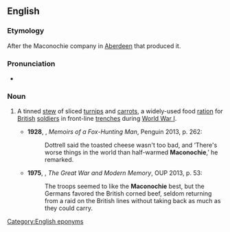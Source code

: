 ==English==
{{wikipedia}}
===Etymology===
After the Maconochie company in [[Aberdeen]] that produced it.

===Pronunciation===
*{{a|UK}} {{IPA|/məˈkɒnəki/|/məˈkɒnəxi/|lang=en}}

===Noun===
{{en-noun|-}}

# {{cx|historical|lang=en}} A tinned [[stew]] of sliced [[turnip]]s and [[carrot]]s, a widely-used food [[ration]] for [[British]] [[soldier]]s in front-line [[trench]]es during [[World War I]].
#*'''1928''', {{w|Siegfried Sassoon}}, ''Memoirs of a Fox-Hunting Man'', Penguin 2013, p. 262:
#*:Dottrell said the toasted cheese wasn't too bad, and ‘There's worse things in the world than half-warmed '''Maconochie''',’ he remarked.
#*'''1975''', {{w|Paul Fussell}}, ''The Great War and Modern Memory'', OUP 2013, p. 53:
#*:The troops seemed to like the '''Maconochie''' best, but the Germans favored the British corned beef, seldom returning from a raid on the British lines without taking back as much as they could carry.

[[Category:English eponyms]]